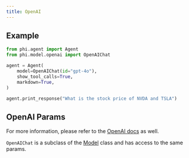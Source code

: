 ```yaml
---
title: OpenAI
---
```


## Example

<CodeGroup>

```python agent.py
from phi.agent import Agent
from phi.model.openai import OpenAIChat

agent = Agent(
    model=OpenAIChat(id="gpt-4o"),
    show_tool_calls=True,
    markdown=True,
)

agent.print_response("What is the stock price of NVDA and TSLA")
```

</CodeGroup>

## OpenAI Params

<Snippet file="model-openai-params.mdx" />

For more information, please refer to the [OpenAI docs](https://platform.openai.com/docs/api-reference/chat/create) as well.

`OpenAIChat` is a subclass of the [Model](/reference/model/base) class and has access to the same params.
